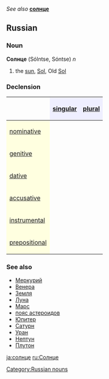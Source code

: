 ''See also'' '''[[солнце]]'''
==Russian==
[[Category:Russian nouns]]
===Noun===
'''Солнце''' (Sólntse, Sóntse) ''n''

# the [[sun]], [[Sol]], Old [[Sol]]

===Declension===
{| border="1" cellpadding="4" cellspacing="0"
!
! style="background-color: #EFEFFF" align="center"|[[singular]]
! style="background-color: #EFEFFF" align="center"|[[plural]]
|-
! style="background-color: #FFFFE0" align="left"|[[nominative case|nominative]]
| align="center"|{{RUchar|Со́лнце}}
| align="center"|{{RUchar|со́лнца}}
|-
! style="background-color: #FFFFE0" align="left"|[[genitive case|genitive]]
| align="center"|{{RUchar|Со́лнца}}
| align="center"|{{RUchar|солнц}}
|-
! style="background-color: #FFFFE0" align="left"|[[dative case|dative]]
| align="center"|{{RUchar|Со́лнцу}}
| align="center"|{{RUchar|со́лнцам}}
|-
! style="background-color: #FFFFE0" align="left"|[[accusative case|accusative]]
| align="center"|{{RUchar|Со́лнце}}
| align="center"|{{RUchar|со́лнца}}
|-
! style="background-color: #FFFFE0" align="left"|[[instrumental case|instrumental]]
| align="center"|{{RUchar|Со́лнцем}}
| align="center"|{{RUchar|со́лнцами}}
|-
! style="background-color: #FFFFE0" align="left"|[[prepositional case|prepositional]]
| align="center"|{{RUchar|о Со́лнце}}
| align="center"|{{RUchar|о со́лнцах}}
|}

===See also===
*[[Меркурий]]
*[[Венера]]
*[[Земля]]
*[[Луна]]
*[[Марс]]
*[[пояс астероидов]]
*[[Юпитер]]
*[[Сатурн]]
*[[Уран]]
*[[Нептун]]
*[[Плутон]]

[[ja:солнце]]
[[ru:Солнце]]
